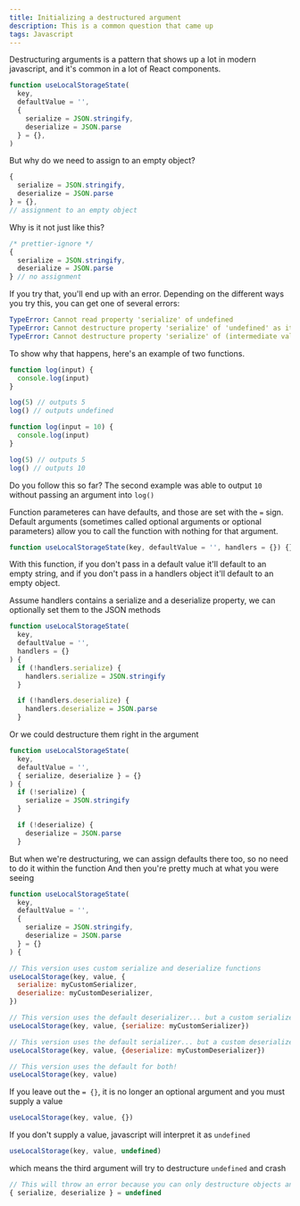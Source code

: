 ```yaml
---
title: Initializing a destructured argument
description: This is a common question that came up
tags: Javascript
---
```


Destructuring arguments is a pattern that shows up a lot in modern javascript, and it's common in a lot of React components.

```js numbered labeled {4-7}
function useLocalStorageState(
  key,
  defaultValue = '',
  {
    serialize = JSON.stringify,
    deserialize = JSON.parse
  } = {},
)
```

But why do we need to assign to an empty object?

```js numbered labeled {4}
{
  serialize = JSON.stringify,
  deserialize = JSON.parse
} = {},
// assignment to an empty object
```

Why is it not just like this?

```js numbered labeled
/* prettier-ignore */
{
  serialize = JSON.stringify, 
  deserialize = JSON.parse
} // no assignment
```

If you try that, you'll end up with an error. Depending on the different ways you try this, you can get one of several errors:

```yml
TypeError: Cannot read property 'serialize' of undefined
TypeError: Cannot destructure property 'serialize' of 'undefined' as it is undefined.
TypeError: Cannot destructure property 'serialize' of (intermediate value) as it is undefined.
```

To show why that happens, here's an example of two functions.

```js numbered labeled {1}
function log(input) {
  console.log(input)
}

log(5) // outputs 5
log() // outputs undefined
```

```js numbered labeled {1}
function log(input = 10) {
  console.log(input)
}

log(5) // outputs 5
log() // outputs 10
```

Do you follow this so far? The second example was able to output `10` without passing an argument into `log()`

Function parameteres can have defaults, and those are set with the `=` sign. Default arguments (sometimes called optional arguments or optional parameters) allow you to call the function with nothing for that argument.

```js numbered labeled
function useLocalStorageState(key, defaultValue = '', handlers = {}) {}
```

With this function, if you don't pass in a default value it'll default to an empty string, and if you don't pass in a handlers object it'll default to an empty object.

Assume handlers contains a serialize and a deserialize property, we can optionally set them to the JSON methods

```js numbered labeled
function useLocalStorageState(
  key,
  defaultValue = '',
  handlers = {}
) {
  if (!handlers.serialize) {
    handlers.serialize = JSON.stringify
  }

  if (!handlers.deserialize) {
    handlers.deserialize = JSON.parse
  }
```

Or we could destructure them right in the argument

```js numbered labeled
function useLocalStorageState(
  key,
  defaultValue = '',
  { serialize, deserialize } = {}
) {
  if (!serialize) {
    serialize = JSON.stringify
  }

  if (!deserialize) {
    deserialize = JSON.parse
  }
```

But when we're destructuring, we can assign defaults there too, so no need to do it within the function
And then you're pretty much at what you were seeing

```js numbered labeled
function useLocalStorageState(
  key,
  defaultValue = '',
  {
    serialize = JSON.stringify,
    deserialize = JSON.parse
  } = {}
) {
```

```js numbered labeled
// This version uses custom serialize and deserialize functions
useLocalStorage(key, value, {
  serialize: myCustomSerializer,
  deserialize: myCustomDeserializer,
})

// This version uses the default deserializer... but a custom serializer
useLocalStorage(key, value, {serialize: myCustomSerializer})

// This version uses the default serializer... but a custom deserializer
useLocalStorage(key, value, {deserialize: myCustomDeserializer})

// This version uses the default for both!
useLocalStorage(key, value)
```

If you leave out the `= {}`, it is no longer an optional argument and you must supply a value

```js
useLocalStorage(key, value, {})
```

If you don't supply a value, javascript will interpret it as `undefined`

```js
useLocalStorage(key, value, undefined)
```

which means the third argument will try to destructure `undefined` and crash

```js
// This will throw an error because you can only destructure objects and arrays
{ serialize, deserialize } = undefined
```
